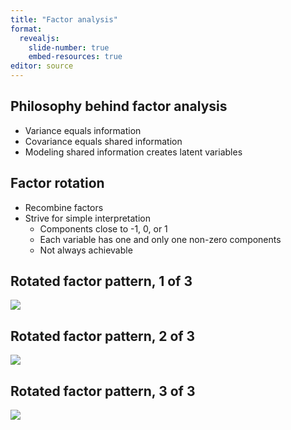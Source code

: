 ```yaml
---
title: "Factor analysis"
format: 
  revealjs:
    slide-number: true
    embed-resources: true
editor: source
---
```


## Philosophy behind factor analysis

-   Variance equals information
-   Covariance equals shared information
-   Modeling shared information creates latent variables

## Factor rotation

-   Recombine factors
-   Strive for simple interpretation
    -   Components close to -1, 0, or 1
    -   Each variable has one and only one non-zero components
    -   Not always achievable

## Rotated factor pattern, 1 of 3

![](images/factor-analysis-01.png)

## Rotated factor pattern, 2 of 3

![](images/factor-analysis-03.png)

## Rotated factor pattern, 3 of 3

![](images/factor-analysis-02.png)


